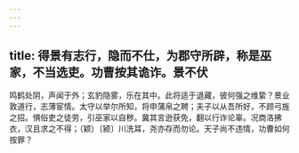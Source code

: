 ```yaml
---
---
---
```

title: 得景有志行，隐而不仕，为郡守所辟，称是巫家，不当选吏。功曹按其诡诈。景不伏
---



鸣鹤处阴，声闻于外；玄豹隐雾，乐在其中。此将适于退藏，彼何强之维絷？景业敦道行，志薄宦情。太守以举尔所知，将申蒲帛之聘；夫子以从吾所好，不顾弓旌之招。惧俗吏之徒劳，引巫家以自秽。冀其言逊获免，翻以行诈论辜。况商洛拂衣，汉且求之不得；（颖）〔颍〕川洗耳，尧亦存而勿论。天子尚不违情，功曹如何按罪？